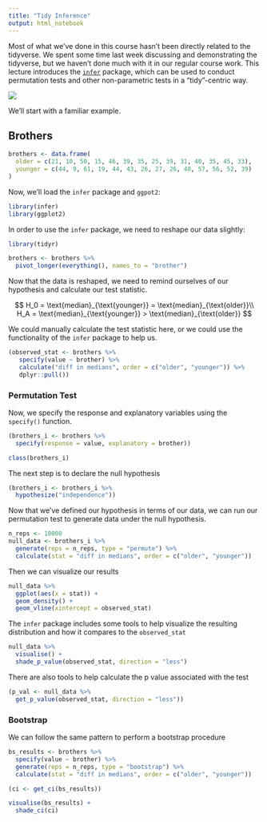 ```yaml
---
title: "Tidy Inference"
output: html_notebook
---
```


Most of what we've done in this course hasn't been directly related to the tidyverse. We spent some time last week discussing and demonstrating the tidyverse, but we haven't done much with it in our regular course work. This lecture introduces the [`infer`](https://infer.netlify.com/){target="_blank"} package, which can be used to conduct permutation tests and other non-parametric tests in a "tidy"-centric way. 

![](infer-diagram.png)

We'll start with a familiar example.

## Brothers
```r
brothers <- data.frame(
  older = c(21, 10, 50, 15, 46, 39, 35, 25, 39, 31, 40, 35, 45, 33),
  younger = c(44, 9, 61, 19, 44, 43, 26, 27, 26, 40, 57, 56, 52, 39)
)
```

Now, we'll load the `infer` package and `ggpot2`:
```r
library(infer)
library(ggplot2)
```

In order to use the `infer` package, we need to reshape our data slightly:
```r
library(tidyr)

brothers <- brothers %>% 
  pivot_longer(everything(), names_to = "brother")
```

Now that the data is reshaped, we need to remind ourselves of our hypothesis and calculate our test statistic.

$$
H_0 = \text{median}_{\text{younger}} = \text{median}_{\text{older}}\\
H_A = \text{median}_{\text{younger}} > \text{median}_{\text{older}}
$$

We could manually calculate the test statistic here, or we could use the functionality of the `infer` package to help us.

```r
(observed_stat <- brothers %>% 
   specify(value ~ brother) %>% 
   calculate("diff in medians", order = c("older", "younger")) %>% 
   dplyr::pull())
```

### Permutation Test
Now, we specify the response and explanatory variables using the `specify()` function.
```r
(brothers_i <- brothers %>% 
  specify(response = value, explanatory = brother))
```

```r
class(brothers_i)
```

The next step is to declare the null hypothesis
```r
(brothers_i <- brothers_i %>% 
  hypothesize("independence"))
```

Now that we've defined our hypothesis in terms of our data, we can run our permutation test to generate data under the null hypothesis.

```r
n_reps <- 10000
null_data <- brothers_i %>% 
  generate(reps = n_reps, type = "permute") %>% 
  calculate(stat = "diff in medians", order = c("older", "younger"))
```

Then we can visualize our results
```r
null_data %>% 
  ggplot(aes(x = stat)) +
  geom_density() +
  geom_vline(xintercept = observed_stat)
```

The `infer` package includes some tools to help visualize the resulting distribution and how it compares to the `observed_stat`

```r
null_data %>% 
  visualise() +
  shade_p_value(observed_stat, direction = "less")
```

There are also tools to help calculate the p value associated with the test
```r
(p_val <- null_data %>% 
  get_p_value(observed_stat, direction = "less"))
```

### Bootstrap
We can follow the same pattern to perform a bootstrap procedure
```r
bs_results <- brothers %>% 
  specify(value ~ brother) %>% 
  generate(reps = n_reps, type = "bootstrap") %>% 
  calculate(stat = "diff in medians", order = c("older", "younger"))
```

```r
(ci <- get_ci(bs_results))

visualise(bs_results) +
  shade_ci(ci)
```

